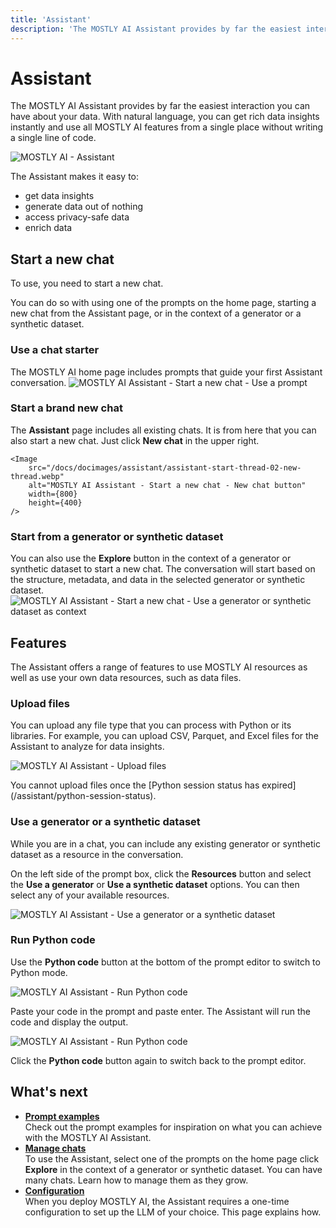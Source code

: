 ```yaml
---
title: 'Assistant'
description: 'The MOSTLY AI Assistant provides by far the easiest interaction you can have about your data. With natural language, you can get rich data insights instantly and use all MOSTLY AI features from a single place without writing a single line of code.'
---
```



# Assistant

The MOSTLY AI Assistant provides by far the easiest interaction you can have about your data. With natural language, you can get rich data insights instantly and use all MOSTLY AI features from a single place without writing a single line of code.

<Image
    src="/docs/docimages/assistant/assistant.webp"
    alt="MOSTLY AI - Assistant"
    width={800}
    height={400}
/>

The Assistant makes it easy to:

* get data insights
* generate data out of nothing
* access privacy-safe data
* enrich data

## Start a new chat

To use, you need to start a new chat.

You can do so with using one of the prompts on the home page, starting a new chat from the Assistant page, or in the context of a generator or a synthetic dataset.

### Use a chat starter

The MOSTLY AI home page includes prompts that guide your first Assistant conversation.
    <Image
        src="/docs/docimages/assistant/assistant-start-thread-01-use-a-prompt.webp"
        alt="MOSTLY AI Assistant - Start a new chat - Use a prompt"
        width={800}
        height={400}
    />

### Start a brand new chat

The **Assistant** page includes all existing chats. It is from here that you can also start a new chat. Just click **New chat** in the upper right.

    <Image
        src="/docs/docimages/assistant/assistant-start-thread-02-new-thread.webp"
        alt="MOSTLY AI Assistant - Start a new chat - New chat button"
        width={800}
        height={400}
    />

### Start from a generator or synthetic dataset

You can also use the **Explore** button in the context of a generator or synthetic dataset to start a new chat. The conversation will start based on the structure, metadata, and data in the selected generator or synthetic dataset.
    <Image
        src="/docs/docimages/assistant/assistant-start-thread-03-click-explore.webp"
        alt="MOSTLY AI Assistant - Start a new chat - Use a generator or synthetic dataset as context"
        width={800}
        height={400}
    />

## Features

The Assistant offers a range of features to use MOSTLY AI resources as well as use your own data resources, such as data files.

### Upload files

You can upload any file type that you can process with Python or its libraries. For example, you can upload CSV, Parquet, and Excel files for the Assistant to analyze for data insights.

<Image
    src="/docs/docimages/assistant/assistant-upload-file.webp"
    alt="MOSTLY AI Assistant - Upload files"
    width={800}
    height={400}
/>

<Callout>
You cannot upload files once the [Python session status has expired](/assistant/python-session-status).
</Callout>

### Use a generator or a synthetic dataset

While you are in a chat, you can include any existing generator or synthetic dataset as a resource in the conversation.

On the left side of the prompt box, click the **Resources** button and select the **Use a generator** or **Use a synthetic dataset** options. You can then select any of your available resources.

<Image
    src="/docs/docimages/assistant/assistant-feature-use-generator-or-synthetic-dataset.webp"
    alt="MOSTLY AI Assistant - Use a generator or a synthetic dataset"
    width={800}
    height={400}
/>

### Run Python code

Use the **Python code** button at the bottom of the prompt editor to switch to Python mode.

<Image
    src="/docs/docimages/assistant/assistant-feature-run-python-code-01.webp"
    alt="MOSTLY AI Assistant - Run Python code"
    width={800}
    height={400}
/>

Paste your code in the prompt and paste enter. The Assistant will run the code and display the output.

<Image
    src="/docs/docimages/assistant/assistant-feature-run-python-code-02.webp"
    alt="MOSTLY AI Assistant - Run Python code"
    width={800}
    height={400}
/>

Click the **Python code** button again to switch back to the prompt editor.

## What's next

* [**Prompt examples**](assistant/prompt-examples)<br />Check out the prompt examples for inspiration on what you can achieve with the MOSTLY AI Assistant.
* [**Manage chats**](/assistant/manage-chats)<br />To use the Assistant, select one of the prompts on the home page click **Explore** in the context of a generator or synthetic dataset. You can have many chats. Learn how to manage them as they grow.
* [**Configuration**](assistant/configuration)<br />When you deploy MOSTLY AI, the Assistant requires a one-time configuration to set up the LLM of your choice. This page explains how.